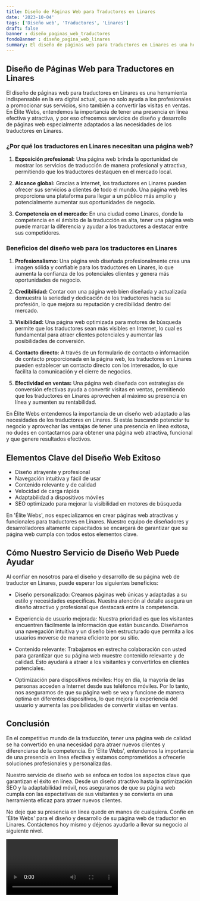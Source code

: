 ```yaml
---
title: Diseño de Páginas Web para Traductores en Linares
date: '2023-10-04'
tags: ['Diseño web', 'Traductores', 'Linares']
draft: false
banner : diseño_paginas_web_traductores
fondoBanner : diseño_pagina_web_linares
summary: El diseño de páginas web para traductores en Linares es una herramienta indispensable en la era digital actual, que no solo ayuda a los profesionales a promocionar sus servicios, sino también a convertir las visitas en ventas. En Élite Webs, entendemos la importancia de tener una presencia en línea efectiva y atractiva, y por eso ofrecemos servicios de diseño y desarrollo de páginas web especialmente adaptados a las necesidades de los traductores en Linares.
---
```


## Diseño de Páginas Web para Traductores en Linares

El diseño de páginas web para traductores en Linares es una herramienta indispensable en la era digital actual, que no solo ayuda a los profesionales a promocionar sus servicios, sino también a convertir las visitas en ventas. En Élite Webs, entendemos la importancia de tener una presencia en línea efectiva y atractiva, y por eso ofrecemos servicios de diseño y desarrollo de páginas web especialmente adaptados a las necesidades de los traductores en Linares.

### ¿Por qué los traductores en Linares necesitan una página web?

1. **Exposición profesional:** Una página web brinda la oportunidad de mostrar los servicios de traducción de manera profesional y atractiva, permitiendo que los traductores destaquen en el mercado local.

2. **Alcance global:** Gracias a Internet, los traductores en Linares pueden ofrecer sus servicios a clientes de todo el mundo. Una página web les proporciona una plataforma para llegar a un público más amplio y potencialmente aumentar sus oportunidades de negocio.

3. **Competencia en el mercado:** En una ciudad como Linares, donde la competencia en el ámbito de la traducción es alta, tener una página web puede marcar la diferencia y ayudar a los traductores a destacar entre sus competidores.

### Beneficios del diseño web para los traductores en Linares

1. **Profesionalismo:** Una página web diseñada profesionalmente crea una imagen sólida y confiable para los traductores en Linares, lo que aumenta la confianza de los potenciales clientes y genera más oportunidades de negocio.

2. **Credibilidad:** Contar con una página web bien diseñada y actualizada demuestra la seriedad y dedicación de los traductores hacia su profesión, lo que mejora su reputación y credibilidad dentro del mercado.

3. **Visibilidad:** Una página web optimizada para motores de búsqueda permite que los traductores sean más visibles en Internet, lo cual es fundamental para atraer clientes potenciales y aumentar las posibilidades de conversión.

4. **Contacto directo:** A través de un formulario de contacto o información de contacto proporcionada en la página web, los traductores en Linares pueden establecer un contacto directo con los interesados, lo que facilita la comunicación y el cierre de negocios.

5. **Efectividad en ventas:** Una página web diseñada con estrategias de conversión efectivas ayuda a convertir visitas en ventas, permitiendo que los traductores en Linares aprovechen al máximo su presencia en línea y aumenten su rentabilidad.

En Élite Webs entendemos la importancia de un diseño web adaptado a las necesidades de los traductores en Linares. Si estás buscando potenciar tu negocio y aprovechar las ventajas de tener una presencia en línea exitosa, no dudes en contactarnos para obtener una página web atractiva, funcional y que genere resultados efectivos.

<GifSeo />

<Cta />

## Elementos Clave del Diseño Web Exitoso

- Diseño atrayente y profesional
- Navegación intuitiva y fácil de usar
- Contenido relevante y de calidad
- Velocidad de carga rápida
- Adaptabilidad a dispositivos móviles
- SEO optimizado para mejorar la visibilidad en motores de búsqueda

En 'Élite Webs', nos especializamos en crear páginas web atractivas y funcionales para traductores en Linares. Nuestro equipo de diseñadores y desarrolladores altamente capacitados se encargará de garantizar que su página web cumpla con todos estos elementos clave.

## Cómo Nuestro Servicio de Diseño Web Puede Ayudar

Al confiar en nosotros para el diseño y desarrollo de su página web de traductor en Linares, puede esperar los siguientes beneficios:

- Diseño personalizado: Creamos páginas web únicas y adaptadas a su estilo y necesidades específicas. Nuestra atención al detalle asegura un diseño atractivo y profesional que destacará entre la competencia.

- Experiencia de usuario mejorada: Nuestra prioridad es que los visitantes encuentren fácilmente la información que están buscando. Diseñamos una navegación intuitiva y un diseño bien estructurado que permita a los usuarios moverse de manera eficiente por su sitio.

- Contenido relevante: Trabajamos en estrecha colaboración con usted para garantizar que su página web muestre contenido relevante y de calidad. Esto ayudará a atraer a los visitantes y convertirlos en clientes potenciales.

- Optimización para dispositivos móviles: Hoy en día, la mayoría de las personas acceden a Internet desde sus teléfonos móviles. Por lo tanto, nos aseguramos de que su página web se vea y funcione de manera óptima en diferentes dispositivos, lo que mejora la experiencia del usuario y aumenta las posibilidades de convertir visitas en ventas.

## Conclusión

En el competitivo mundo de la traducción, tener una página web de calidad se ha convertido en una necesidad para atraer nuevos clientes y diferenciarse de la competencia. En 'Élite Webs', entendemos la importancia de una presencia en línea efectiva y estamos comprometidos a ofrecerle soluciones profesionales y personalizadas.

Nuestro servicio de diseño web se enfoca en todos los aspectos clave que garantizan el éxito en línea. Desde un diseño atractivo hasta la optimización SEO y la adaptabilidad móvil, nos aseguramos de que su página web cumpla con las expectativas de sus visitantes y se convierta en una herramienta eficaz para atraer nuevos clientes.

No deje que su presencia en línea quede en manos de cualquiera. Confíe en 'Élite Webs' para el diseño y desarrollo de su página web de traductor en Linares. Contáctenos hoy mismo y déjenos ayudarlo a llevar su negocio al siguiente nivel.

<Video />

<CtaBot job='Traductores' city='Linares'/>

<Gmaps query='Linares+españa+maps' />